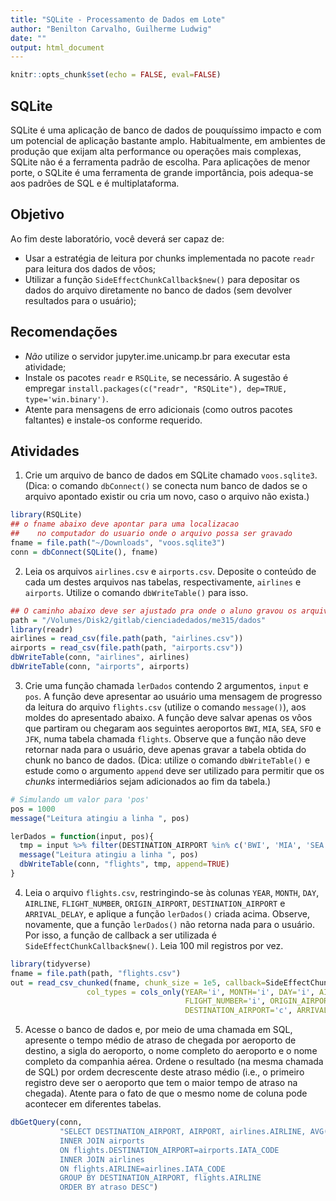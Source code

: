 ```yaml
---
title: "SQLite - Processamento de Dados em Lote"
author: "Benilton Carvalho, Guilherme Ludwig"
date: ""
output: html_document
---
```


```r
knitr::opts_chunk$set(echo = FALSE, eval=FALSE)
```

## SQLite

SQLite é uma aplicação de banco de dados de pouquíssimo impacto e com um potencial de aplicação bastante amplo. Habitualmente, em ambientes de produção que exijam alta performance ou operações mais complexas, SQLite não é a ferramenta padrão de escolha. Para aplicações de menor porte, o SQLite é uma ferramenta de grande importância, pois adequa-se aos padrões de SQL e é multiplataforma.

## Objetivo

Ao fim deste laboratório, você deverá ser capaz de:

- Usar a estratégia de leitura por chunks implementada no pacote `readr` para leitura dos dados de vôos;
- Utilizar a função `SideEffectChunkCallback$new()` para depositar os dados do arquivo diretamente no banco de dados (sem devolver resultados para o usuário);

## Recomendações

- *Não* utilize o servidor jupyter.ime.unicamp.br para executar esta atividade;
- Instale os pacotes `readr` e `RSQLite`, se necessário. A sugestão é empregar `install.packages(c("readr", "RSQLite"), dep=TRUE, type='win.binary')`.
- Atente para mensagens de erro adicionais (como outros pacotes faltantes) e instale-os conforme requerido.

## Atividades

1. Crie um arquivo de banco de dados em SQLite chamado `voos.sqlite3`. (Dica: o comando `dbConnect()` se conecta num banco de dados se o arquivo apontado existir ou cria um novo, caso o arquivo não exista.)

```r
library(RSQLite)
## o fname abaixo deve apontar para uma localizacao
##    no computador do usuario onde o arquivo possa ser gravado
fname = file.path("~/Downloads", "voos.sqlite3")
conn = dbConnect(SQLite(), fname)
```


2. Leia os arquivos `airlines.csv` e `airports.csv`. Deposite o conteúdo de cada um destes arquivos nas tabelas, respectivamente, `airlines` e `airports`. Utilize o comando `dbWriteTable()` para isso.

```r
## O caminho abaixo deve ser ajustado pra onde o aluno gravou os arquivos
path = "/Volumes/Disk2/gitlab/cienciadedados/me315/dados"
library(readr)
airlines = read_csv(file.path(path, "airlines.csv"))
airports = read_csv(file.path(path, "airports.csv"))
dbWriteTable(conn, "airlines", airlines)
dbWriteTable(conn, "airports", airports)
```


3. Crie uma função chamada `lerDados` contendo 2 argumentos, `input` e `pos`. A função deve apresentar ao usuário uma mensagem de progresso da leitura do arquivo `flights.csv` (utilize o comando `message()`), aos moldes do apresentado abaixo. A função deve salvar apenas os vôos que partiram ou chegaram aos seguintes aeroportos `BWI`, `MIA`, `SEA`, `SFO` e `JFK`, numa tabela chamada `flights`. Observe que a função não deve retornar nada para o usuário, deve apenas gravar a tabela obtida do chunk no banco de dados. (Dica: utilize o comando `dbWriteTable()` e estude como o argumento `append` deve ser utilizado para permitir que os *chunks* intermediários sejam adicionados ao fim da tabela.)

```r
# Simulando um valor para 'pos'
pos = 1000
message("Leitura atingiu a linha ", pos)
```

```r
lerDados = function(input, pos){
  tmp = input %>% filter(DESTINATION_AIRPORT %in% c('BWI', 'MIA', 'SEA', 'SFO', 'JFK') | ORIGIN_AIRPORT %in% c('BWI', 'MIA', 'SEA', 'SFO', 'JFK'))
  message("Leitura atingiu a linha ", pos)
  dbWriteTable(conn, "flights", tmp, append=TRUE)
}
```


4. Leia o arquivo `flights.csv`, restringindo-se às colunas `YEAR`, `MONTH`, `DAY`, `AIRLINE`, `FLIGHT_NUMBER`, `ORIGIN_AIRPORT`, `DESTINATION_AIRPORT` e `ARRIVAL_DELAY`, e aplique a função `lerDados()` criada acima. Observe, novamente, que a função `lerDados()` não retorna nada para o usuário. Por isso, a função de callback a ser utilizada é `SideEffectChunkCallback$new()`. Leia 100 mil registros por vez.

```r
library(tidyverse)
fname = file.path(path, "flights.csv")
out = read_csv_chunked(fname, chunk_size = 1e5, callback=SideEffectChunkCallback$new(lerDados),
                 col_types = cols_only(YEAR='i', MONTH='i', DAY='i', AIRLINE='c',
                                       FLIGHT_NUMBER='i', ORIGIN_AIRPORT='c',
                                       DESTINATION_AIRPORT='c', ARRIVAL_DELAY='i'))
```

5. Acesse o banco de dados e, por meio de uma chamada em SQL, apresente o tempo médio de atraso de chegada por aeroporto de destino, a sigla do aeroporto, o nome completo do aeroporto e o nome completo da companhia aérea. Ordene o resultado (na mesma chamada de SQL) por ordem decrescente deste atraso médio (i.e., o primeiro registro deve ser o aeroporto que tem o maior tempo de atraso na chegada). Atente para o fato de que o mesmo nome de coluna pode acontecer em diferentes tabelas.

```r
dbGetQuery(conn,
           "SELECT DESTINATION_AIRPORT, AIRPORT, airlines.AIRLINE, AVG(ARRIVAL_DELAY) AS atraso FROM flights
           INNER JOIN airports
           ON flights.DESTINATION_AIRPORT=airports.IATA_CODE
           INNER JOIN airlines
           ON flights.AIRLINE=airlines.IATA_CODE
           GROUP BY DESTINATION_AIRPORT, flights.AIRLINE
           ORDER BY atraso DESC")
```

